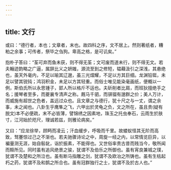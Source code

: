 ```yaml
---
---
---
```

title: 文行
---




或曰：“德行者，本也；文章者，末也。故四科之序，文不居上。然则著纸者，糟粕之余事；可传者，祭毕之刍狗。卑高之格，是可讥矣。”

抱朴子答曰：“荃可弃而鱼未获，则不得无荃；文可废而道未行，则不得无文。若夫翰迹韵略之广逼，属辞比义之妍媸，源流至到之修短，韫藉汲引之深浅，其悬绝也，虽天外毫内，不足以喻其辽邈，虽三光熠耀，不足以方其巨细。龙渊铅铤，未足以譬其锐钝；鸿羽积金，未足以方其轻重。而俗士唯见能染毫画纸，便概以一例，斯伯氏所以永思锺子，郢人所以格斤不运也。夫斫削者比肩，而班狄擅绝手之名；援琴者至多，而夔襄专清声之称。厩马千驷，而骐骝有邈群之价；美人万计，而威施有超世之色者，盖远过众也。且文章之与德行，犹十尺之与一丈，谓之余事，未之闻也。八卦生乎鹰隼之飞，六甲出於灵龟之负，文之所在，虽且贵(疑有脱文)本不必便疏，末不必皆薄，譬锦绣之因素地，珠玉之托虫奉石，云雨生於肤寸，江河始於咫尺，理诚若兹，则雅论病矣。”

又曰：“应龙徐举，顾眄而凌云；汗血缓步，呼吸而千里。故蝼蚁怪其无阶而高致，驽蹇惊过己之不渐也。若夫驰骤诗论之中，周旋一经之内，以常情览巨异，以褊量测无涯，始自髫龀，诣於振素，不能得也。又世俗率贵古昔而贱当今，敬所闻而黩所见。同时虽有追风绝景之骏，犹谓不及伯乐之所御也。虽有宵良兼城之璞，犹谓不及楚和之所泣也。虽有断马指雕之剑，犹谓不及欧冶之所铸也。虽有生枯起朽之药，犹谓不及和鹊之所合也。虽有冠群独行之士，犹谓不及於古人也。”